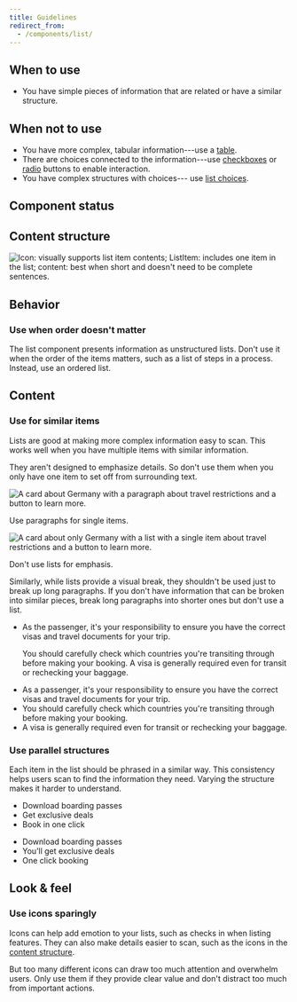 ```yaml
---
title: Guidelines
redirect_from:
  - /components/list/
---
```


<ReactExample exampleId="List-default" />

## When to use

- You have simple pieces of information that are related or have a similar structure.

## When not to use

- You have more complex, tabular information---use a [table](/components/structure/table/).
- There are choices connected to the information---use [checkboxes](/components/input/checkbox/)
  or [radio](/components/input/radio/) buttons to enable interaction.
- You have complex structures with choices--- use [list choices](/components/input/listchoice/).

## Component status

<ComponentStatus component="List" />

## Content structure

![Icon: visually supports list item contents; ListItem: includes one item in the list; content: best when short and doesn't need to be complete sentences.](fileId:4QJZqvBvRrLu6t9mwObCkA;nodeId:83%3A0)

## Behavior

### Use when order doesn't matter

The list component presents information as unstructured lists.
Don't use it when the order of the items matters,
such as a list of steps in a process.
Instead, use an ordered list.

## Content

### Use for similar items

Lists are good at making more complex information easy to scan.
This works well when you have multiple items with similar information.

They aren't designed to emphasize details.
So don't use them when you only have one item to set off from surrounding text.

<GuidelineImages>

<DoImage>

![A card about Germany with a paragraph about travel restrictions and a button to learn more.](fileId:fannvRpkOJK6uxxT33EKaa;nodeId:118%3A31)

Use paragraphs for single items.

</DoImage>

<DontImage>

![A card about only Germany with a list with a single item about travel restrictions and a button to learn more.](fileId:fannvRpkOJK6uxxT33EKaa;nodeId:118%3A244)

Don't use lists for emphasis.

</DontImage>

</GuidelineImages>

Similarly, while lists provide a visual break,
they shouldn't be used just to break up long paragraphs.
If you don't have information that can be broken into similar pieces,
break long paragraphs into shorter ones but don't use a list.

<GuidelinesSideBySide>

<Do>

- As the passenger, it's your responsibility to ensure
  you have the correct visas and travel documents for your trip.

  You should carefully check which countries you're transiting through before making your booking.
  A visa is generally required even for transit or rechecking your baggage.

</Do>

<Dont>

- As a passenger, it's your responsibility to ensure
  you have the correct visas and travel documents for your trip.
- You should carefully check which countries you're transiting through before making your booking.
- A visa is generally required even for transit or rechecking your baggage.

</Dont>

</GuidelinesSideBySide>

### Use parallel structures

Each item in the list should be phrased in a similar way.
This consistency helps users scan to find the information they need.
Varying the structure makes it harder to understand.

<GuidelinesSideBySide>

<Do>

- Download boarding passes
- Get exclusive deals
- Book in one click

</Do>

<Dont>

- Download boarding passes
- You’ll get exclusive deals
- One click booking

</Dont>

</GuidelinesSideBySide>

## Look & feel

### Use icons sparingly

Icons can help add emotion to your lists,
such as checks in <InlineToken name="colorTextSuccess" /> when listing features.
They can also make details easier to scan, such as the icons in the [content structure](#content-structure).

But too many different icons can draw too much attention and overwhelm users.
Only use them if they provide clear value and don't distract too much from important actions.
